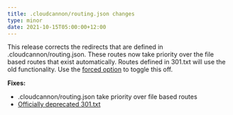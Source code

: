 ```yaml
---
title: .cloudcannon/routing.json changes
type: minor
date: 2021-10-15T05:00:00+12:00
---
```

This release corrects the redirects that are defined in .cloudcannon/routing.json. These routes now take priority over the file based routes that exist automatically. Routes defined in 301.txt will use the old functionality. Use the [forced option](/documentation/articles/configuring-custom-routing/#redirects) to toggle this off.

**Fixes:**

* .cloudcannon/routing.json take priority over file based routes
* [Officially deprecated 301.txt](/documentation/articles/deprecated-301-redirects/)
